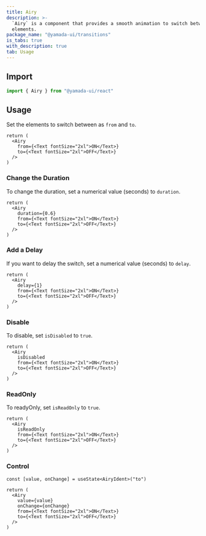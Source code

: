 ```yaml
---
title: Airy
description: >-
  `Airy` is a component that provides a smooth animation to switch between two
  elements.
package_name: "@yamada-ui/transitions"
is_tabs: true
with_description: true
tab: Usage
---
```


## Import

```ts
import { Airy } from "@yamada-ui/react"
```

## Usage

Set the elements to switch between as `from` and `to`.

```tsx functional=true
return (
  <Airy
    from={<Text fontSize="2xl">ON</Text>}
    to={<Text fontSize="2xl">OFF</Text>}
  />
)
```

### Change the Duration

To change the duration, set a numerical value (seconds) to `duration`.

```tsx functional=true
return (
  <Airy
    duration={0.6}
    from={<Text fontSize="2xl">ON</Text>}
    to={<Text fontSize="2xl">OFF</Text>}
  />
)
```

### Add a Delay

If you want to delay the switch, set a numerical value (seconds) to `delay`.

```tsx functional=true
return (
  <Airy
    delay={1}
    from={<Text fontSize="2xl">ON</Text>}
    to={<Text fontSize="2xl">OFF</Text>}
  />
)
```

### Disable

To disable, set `isDisabled` to `true`.

```tsx functional=true
return (
  <Airy
    isDisabled
    from={<Text fontSize="2xl">ON</Text>}
    to={<Text fontSize="2xl">OFF</Text>}
  />
)
```

### ReadOnly

To readyOnly, set `isReadOnly` to `true`.

```tsx functional=true
return (
  <Airy
    isReadOnly
    from={<Text fontSize="2xl">ON</Text>}
    to={<Text fontSize="2xl">OFF</Text>}
  />
)
```

### Control

```tsx functional=true
const [value, onChange] = useState<AiryIdent>("to")

return (
  <Airy
    value={value}
    onChange={onChange}
    from={<Text fontSize="2xl">ON</Text>}
    to={<Text fontSize="2xl">OFF</Text>}
  />
)
```

